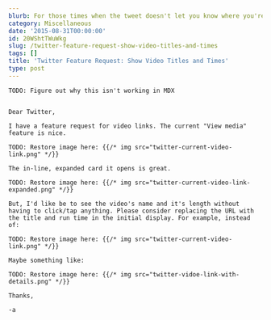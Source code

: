 ```yaml
---
blurb: For those times when the tweet doesn't let you know where you're going.
category: Miscellaneous
date: '2015-08-31T00:00:00'
id: 20WShtTWuWkg
slug: /twitter-feature-request-show-video-titles-and-times
tags: []
title: 'Twitter Feature Request: Show Video Titles and Times'
type: post
---
```


```
TODO: Figure out why this isn't working in MDX


Dear Twitter, 

I have a feature request for video links. The current "View media" feature is nice.

TODO: Restore image here: {{/* img src="twitter-current-video-link.png" */}} 

The in-line, expanded card it opens is great.

TODO: Restore image here: {{/* img src="twitter-current-video-link-expanded.png" */}} 

But, I'd like be to see the video's name and it's length without having to click/tap anything. Please consider replacing the URL with the title and run time in the initial display. For example, instead of:

TODO: Restore image here: {{/* img src="twitter-current-video-link.png" */}} 

Maybe something like:

TODO: Restore image here: {{/* img src="twitter-vidoe-link-with-details.png" */}} 

Thanks, 

-a
```